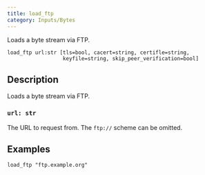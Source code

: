 ```yaml
---
title: load_ftp
category: Inputs/Bytes
---
```


Loads a byte stream via FTP.

```tql
load_ftp url:str [tls=bool, cacert=string, certifle=string,
                  keyfile=string, skip_peer_verification=bool]
```

## Description

Loads a byte stream via FTP.

### `url: str`

The URL to request from. The `ftp://` scheme can be omitted.


<TLSOptions tls_default="false"/>

## Examples

```tql
load_ftp "ftp.example.org"
```

